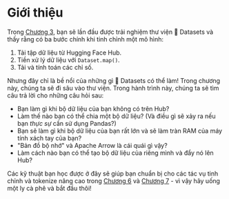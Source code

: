 # Giới thiệu

Trong [Chương 3](/course/chapter3), bạn sẽ lần đầu được trải nghiệm thư viện 🤗 Datasets và thấy rằng có ba bước chính khi tinh chỉnh một mô hình:

1. Tải tập dữ liệu từ Hugging Face Hub.
2. Tiền xử lý dữ liệu với `Dataset.map()`.
3. Tải và tính toán các chỉ số.

Nhưng đây chỉ là bề nổi của những gì 🤗 Datasets có thể làm! Trong chương này, chúng ta sẽ đi sâu vào thư viện. Trong hành trình này, chúng ta sẽ tìm câu trả lời cho những câu hỏi sau:

* Bạn làm gì khi bộ dữ liệu của bạn không có trên Hub?
* Làm thế nào bạn có thể chia một bộ dữ liệu? (Và điều gì sẽ xảy ra nếu bạn _thực sự_ cần sử dụng Pandas?)
* Bạn sẽ làm gì khi bộ dữ liệu của bạn rất lớn và sẽ làm tràn RAM của máy tính xách tay của bạn?
* "Bản đồ bộ nhớ" và Apache Arrow là cái quái gì vậy?
* Làm cách nào bạn có thể tạo bộ dữ liệu của riêng mình và đẩy nó lên Hub?

Các kỹ thuật bạn học được ở đây sẽ giúp bạn chuẩn bị cho các tác vụ tinh chỉnh và tokenize nâng cao trong [Chương 6](/course/chapter6) và [Chương 7](/course/chapter7) - vì vậy hãy uống một ly cà phê và bắt đầu thôi!
